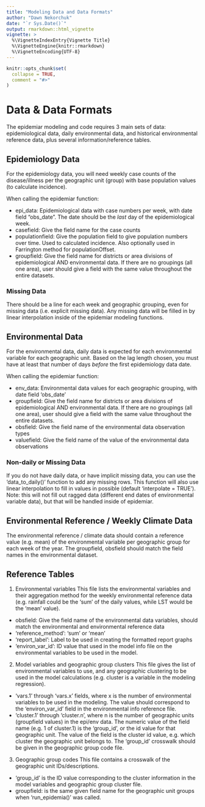 ```yaml
---
title: "Modeling Data and Data Formats"
author: "Dawn Nekorchuk"
date: "`r Sys.Date()`"
output: rmarkdown::html_vignette
vignette: >
  %\VignetteIndexEntry{Vignette Title}
  %\VignetteEngine{knitr::rmarkdown}
  %\VignetteEncoding{UTF-8}
---
```


```r
knitr::opts_chunk$set(
  collapse = TRUE,
  comment = "#>"
)
```

# Data & Data Formats

The epidemiar modeling and code requires 3 main sets of data: epidemiological data, daily environmental data, and historical environmental reference data, plus several information/reference tables. 

## Epidemiology Data

For the epidemiology data, you will need weekly case counts of the disease/illness per the geographic unit (group) with base population values (to calculate incidence).  

When calling the epidemiar function:

* epi_data:  Epidemiological data with case numbers per week, with date field "obs_date". The date should be the _last_ day of the epidemiological week. 
* casefield: Give the field name for the case counts
* populationfield:  Give the population field to give population numbers over time. Used to calculated incidence. Also optionally used in Farrington method for populationOffset.
* groupfield:  Give the field name for districts or area divisions of epidemiological AND environmental data. If there are no groupings (all one area), user should give a field with the same value throughout the entire datasets. 

### Missing Data

There should be a line for each week and geographic grouping, even for missing data (i.e. explicit missing data). 
Any missing data will be filled in by linear interpolation inside of the epidemiar modeling functions. 

## Environmental Data

For the environmental data, daily data is expected for each environmental variable for each geographic unit. Based on the lag length chosen, you must have at least that number of days _before_ the first epidemiology data date.  

When calling the epidemiar function:

* env_data:  Environmental data values for each geographic grouping, with date field 'obs_date'
* groupfield:  Give the field name for districts or area divisions of epidemiological AND environmental data. If there are no groupings (all one area), user should give a field with the same value throughout the entire datasets. 
* obsfield: Give the field name of the environmental data observation types
* valuefield: Give the field name of the value of the environmental data observations

### Non-daily or Missing Data

If you do not have daily data, or have implicit missing data, you can use the 'data_to_daily()' function to add any missing rows. This function will also use linear interpolation to fill in values in possible (default 'interpolate = TRUE').  Note: this will not fill out ragged data (different end dates of environmental variable data), but that will be handled inside of epidemiar. 


## Environmental Reference / Weekly Climate Data

The environmental reference / climate data should contain a reference value (e.g. mean) of the environmental variable per geographic group for each week of the year. 
The groupfield, obsfield should match the field names in the environmental dataset.  

## Reference Tables
1. Environmental variables
This file lists the environmental variables and their aggregation method for the weekly environmental reference data (e.g. rainfall could be the 'sum' of the daily values, while LST would be the 'mean' value).

* obsfield: Give the field name of the environmental data variables, should match the environmental and environmental reference data
* 'reference_method': 'sum' or 'mean'
* 'report_label': Label to be used in creating the formatted report graphs
* 'environ_var_id': ID value that used in the model info file on the environmental variables to be used in the model.

2. Model variables and geographic group clusters
This file gives the list of environmental variables to use, and any geographic clustering to be used in the model calculations (e.g. cluster is a variable in the modeling regression). 

* 'vars.1' through 'vars.x' fields, where x is the number of environmental variables to be used in the modeling. The value should correspond to the 'environ_var_id' field in the environmental info reference file. 
* 'cluster.1' through 'cluster.n', where n is the number of geographic units (groupfield values) in the epi/env data. The numeric value of the field name (e.g. 1 of cluster.1) is the 'group_id', or the id value for that geographic unit. The value of the field is the cluster id value, e.g. which cluster the geographic unit belongs to. The 'group_id' crosswalk should be given in the geographic group code file. 

3. Geographic group codes
This file contains a crosswalk of the geographic unit IDs/descriptions. 
* 'group_id' is the ID value corresponding to the cluster information in the model variables and geographic group cluster file. 
* groupfield: is the same given field name for the geographic unit groups when 'run_epidemia()' was called. 


<!-- Population table, shapefiles, woreda reference table, for Ethiopia --> 
